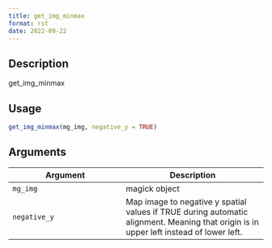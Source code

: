 ```yaml
--- 
title: get_img_minmax 
format: rst 
date: 2022-09-22 
--- 
```


## Description

get_img_minmax


## Usage

```r
get_img_minmax(mg_img, negative_y = TRUE)
```


## Arguments

Argument      |Description
------------- |----------------
`mg_img`     |     magick object
`negative_y`     |     Map image to negative y spatial values if TRUE during automatic alignment. Meaning that origin is in upper left instead of lower left.


